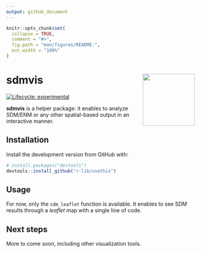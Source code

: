 ```yaml
---
output: github_document
---
```


<!-- README.md is generated from README.Rmd. Please edit that file -->

```r
knitr::opts_chunk$set(
  collapse = TRUE,
  comment = "#>",
  fig.path = "man/figures/README-",
  out.width = "100%"
)
```

# sdm**vis** <img src="man/figures/logo.png" align="right" height="139" />

<!-- badges: start -->
[![Lifecycle: experimental](https://img.shields.io/badge/lifecycle-experimental-orange.svg)](https://lifecycle.r-lib.org/articles/stages.html#experimental)
<!-- badges: end -->

**sdmvis** is a helper package: it enables to analyze SDM/ENM or any other spatial-based output in an interactive manner.

## Installation

Install the development version from GitHub with:

```r
# install.packages("devtools")
devtools::install_github("r-lib/usethis")
```

## Usage

For now, only the `sdm_leaflet` function is available. It enables to see SDM results through a _leaflet_ map with a single line of code.

## Next steps

More to come soon, including other visualization tools.
